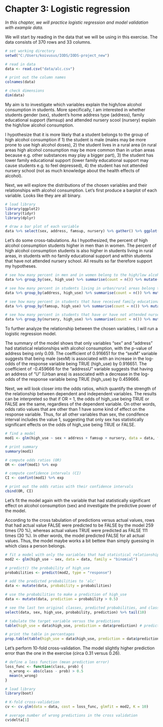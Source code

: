 # Chapter 3: Logistic regression 

*In this chapter, we will practice logistic regression and model validation with example data.*

We will start by reading in the data that we will be using in this exercise. The data consists of 370 rows and 33 columns. 


```r
# set working directory 
setwd("C:/Users/koivusus/IODS/IODS-project_new")

# read in data 
data <- read.csv("data/alc.csv") 

# print out the column names 
colnames(data)

# check dimensions
dim(data)
```

My aim is to investigate which variables explain the high/low alcohol consumption in students. More specifically, I am interested in whether students gender (sex), student's home address type (address), family educational support (famsup) and attended nursery scool (nursery) explain the high/low alcohol consumption. 

I hypothesize that it is more likely that a student belongs to the group of high alcohol consumption if 
1) the student is male (males may be more prone to use high alcohol doses), 
2) the student lives in a rural area (in rural areas high alcohol consumption may be more common than in urban areas because e.g. other substances may play a bigger part), 
3) the student has lower family educational support (lower family educational support may cause students e.g. to feel depressed), 
4) the student has not attended nursery school (not as much knowledge about the health effects of alcohol).

Next, we will explore the distributions of the chosen variables and their relationships with alcohol consumption. Let's first produce a barplot of each variable. Looks like they are all binary. 

```r

# load library
library(ggplot2)
library(tidyr)
library(dplyr)

# draw a bar plot of each variable
data %>% select(sex, address, famsup, nursery) %>% gather() %>% ggplot(aes(value)) + facet_wrap("key", scales = "free") + geom_bar()

```

Let's do some cross-tabulations. As I hypothesized, the percent of high alcohol consumption students higher in men than in women. The percent of high alcohol consumption students is also higher in students living in rural areas, in students with no family educational support and within students that have not attended nursery school. All results so far therefore support my hypotheses. 


```r

# see how many percent in men and in women belong to the high/low alcohol consumption class
data %>% group_by(sex, high_use) %>% summarise(count = n()) %>% mutate(prop = count / sum(count))

# see how many percent in students living in urban/rural areas belong to the high/low alcohol consumption class
data %>% group_by(address, high_use) %>% summarise(count = n()) %>% mutate(prop = count / sum(count))

# see how many percent in students that have received family educational support belong to the high/low alcohol consumption class
data %>% group_by(famsup, high_use) %>% summarise(count = n()) %>% mutate(prop = count / sum(count))

# see how many percent in students that have or have not attended nursery education belong to the high/low alcohol consumption class
data %>% group_by(nursery, high_use) %>% summarise(count = n()) %>% mutate(prop = count / sum(count))


```

To further analyze the relationship between the chosen variables, I will run a logistic regression model. 

The summary of the model shows that only variables "sex" and "address" had statistical relationships with alcohol consumption, with the p-value of address being only 0.09. The coefficient of 0.916651 for the "sexM" variable suggests that being male (sexM) is associated with an increase in the log-odds of the response variable being TRUE (high_use) by 0.916651. The coefficient of -0.459666 for the "addressU" variable suggests that having an address of "U" (Urban area) is associated with a decrease in the log-odds of the response variable being TRUE (high_use) by 0.459666. 

Next, we will look closer into the odds ratios, which quantify the strength of the relationship between dependent and independent variables. The results can be interpreted so that if OR = 1, the odds of high_use being TRUE or FALSE are the same, regardless of the dependent variable. On other words, odds ratio values that are other than 1 have some kind of effect on the response variable. Thus, for all other variables than sex, the condifence interval includes the value 1, suggesting that only sex has statistically significant effects on the odds of high_use being TRUE or FALSE. 


```r
# find a model
mod1 <- glm(high_use ~ sex + address + famsup + nursery, data = data, family = "binomial")

# print summary 
summary(mod1)

# compute odds ratios (OR)
OR <- coef(mod1) %>% exp

# compute confidence intervals (CI)
CI <- confint(mod1) %>% exp

# print out the odds ratios with their confidence intervals
cbind(OR, CI)

```

Let's fit the model again with the variable that had statistically significant effect on alcohol consumption (sex) and investigate the predictive power of the model. 

According to the cross tabulation of predictions versus actual values, rows that had actual value FALSE were predicted to be FALSE by the model 259 times (70 %), whereas actual values TRUE were predicted as FALSE 111 times (30 %). In other words, the model predicted FALSE for all actual values. Thus, the model maybe works a bit bettew than simply guessing in which class a person belongs. 

```r
# fit a model with only the variables that had statistical relationship with alcohol consumption 
mod2 <- glm(high_use ~ sex, data = data, family = "binomial")

# predict() the probability of high_use
probabilities <- predict(mod2, type = "response")

# add the predicted probabilities to 'alc'
data <- mutate(data, probability = probabilities)

# use the probabilities to make a prediction of high_use
data <- mutate(data, prediction = probability > 0.5)

# see the last ten original classes, predicted probabilities, and class predictions
select(data, sex, high_use, probability, prediction) %>% tail(10)

# tabulate the target variable versus the predictions
table(high_use = data$high_use, prediction = data$prediction) # prediction produced FALSE to all study persons 

# print the table in percentages 
prop.table(table(high_use = data$high_use, prediction = data$prediction)) * 100
```
Let's perform 10-fold cross-validation. The model slightly higher prediction error than the one in the exercise (circa 0.31 versus 0.26). 

```r
# define a loss function (mean prediction error)
loss_func <- function(class, prob) {
  n_wrong <- abs(class - prob) > 0.5 
  mean(n_wrong)
}

# load library
library(boot)

# K-fold cross-validation
cv <- cv.glm(data = data, cost = loss_func, glmfit = mod2, K = 10)

# average number of wrong predictions in the cross validation
cv$delta[1]
```